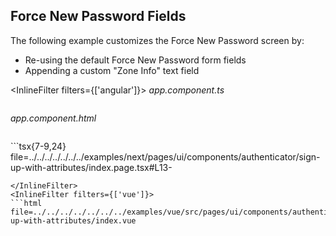 
## Force New Password Fields

The following example customizes the Force New Password screen by:

- Re-using the default Force New Password form fields
- Appending a custom "Zone Info" text field

<InlineFilter filters={['angular']}>
_app.component.ts_

```ts{14-22} file=../../../../../../../examples/angular/src/pages/ui/components/authenticator/sign-up-with-attributes/sign-up-with-attributes.component.ts

```

_app.component.html_

```html{1-14} file=../../../../../../../examples/angular/src/pages/ui/components/authenticator/sign-up-with-attributes/sign-up-with-attributes.component.html

```
</InlineFilter>
<InlineFilter filters={['react']}>
```tsx{7-9,24} file=../../../../../../../examples/next/pages/ui/components/authenticator/sign-up-with-attributes/index.page.tsx#L13-

```
</InlineFilter>
<InlineFilter filters={['vue']}>
```html file=../../../../../../../examples/vue/src/pages/ui/components/authenticator/sign-up-with-attributes/index.vue

```
</InlineFilter>
